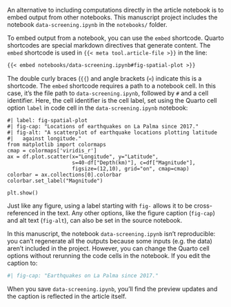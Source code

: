 An alternative to including computations directly in the article notebook is to embed output from other notebooks. This manuscript project includes the notebook `data-screening.ipynb` in the `notebooks/` folder.

To embed output from a notebook, you can use the `embed` shortcode. Quarto shortcodes are special markdown directives that generate content. The `embed` shortcode is used in `{{< meta tool.article-file >}}` in the line:

``` .markdown
{{< embed notebooks/data-screening.ipynb#fig-spatial-plot >}}
```

The double curly braces (`{{`) and angle brackets (`<`) indicate this is a shortcode. The `embed` shortcode requires a path to a notebook cell. In this case, it's the file path to `data-screening.ipynb`, followed by `#` and a cell identifier. Here, the cell identifier is the cell label, set using the Quarto cell option `label` in code cell in the `data-screening.ipynb` notebook:

``` .python
#| label: fig-spatial-plot
#| fig-cap: "Locations of earthquakes on La Palma since 2017."
#| fig-alt: "A scatterplot of earthquake locations plotting latitude 
#|   against longitude."
from matplotlib import colormaps
cmap = colormaps['viridis_r']
ax = df.plot.scatter(x="Longitude", y="Latitude", 
                     s=40-df["Depth(km)"], c=df["Magnitude"], 
                     figsize=(12,10), grid="on", cmap=cmap)
colorbar = ax.collections[0].colorbar
colorbar.set_label("Magnitude")

plt.show()
```

Just like any figure, using a label starting with `fig-` allows it to be cross-referenced in the text. Any other options, like the figure caption (`fig-cap`) and alt text (`fig-alt`), can also be set in the source notebook.

In this manuscript, the notebook `data-screening.ipynb` isn't reproducible: you can't regenerate all the outputs because some inputs (e.g. the data) aren't included in the project. However, you can change the Quarto cell options without rerunning the code cells in the notebook. If you edit the caption to:

``` python
#| fig-cap: "Earthquakes on La Palma since 2017."
```

When you save `data-screening.ipynb`, you'll find the preview updates and the caption is reflected in the article itself.
